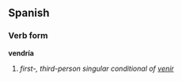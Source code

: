 ==Spanish==
===Verb form===
'''vendría'''

# ''first-, third-person singular conditional of [[venir]]''